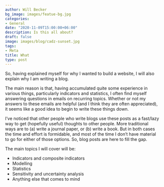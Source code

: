```yaml
---
author: Will Becker
bg_image: images/featue-bg.jpg
categories:
- General
date: "2020-11-09T15:00:00+06:00"
description: Is this all about?
draft: false
image: images/blog/cadz-sunset.jpg
tags:
- Meta
title: What
type: post
---
```


So, having explained myself for why I wanted to build a website, I will also explain why I am writing a blog.

The main reason is that, having accumulated quite some experience in various things, particularly indicators and statistics, I often find myself answering questions in emails on recurring topics. Whether or not my answers to these emails are helpful (and I think they are often appreciated), it seems like a good idea to begin to write these things down.

I've noticed that other people who write blogs use these posts as a fast/lazy way to get (hopefully useful) thoughts to other people. More traditional ways are to (a) write a journal paper, or (b) write a book. But in both cases the time and effort is formidable, and most of the time I don't have material to go for either of those options. So, blog posts are here to fill the gap.

The main topics I will cover will be:

* Indicators and composite indicators
* Modelling
* Statistics
* Sensitivity and uncertainty analysis
* Anything else that comes to mind

